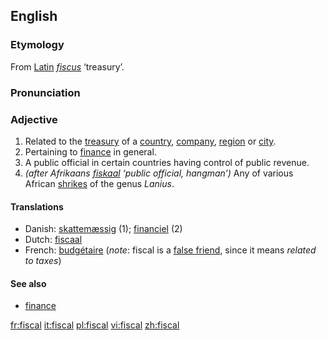 ==English==
===Etymology===
From [[Latin]] ''[[fiscus]]'' ‘treasury’.

===Pronunciation===
{{IPA|/ˈfɪskəl/}}

===Adjective===
{{en-adj}}

#Related to the [[treasury]] of a [[country]], [[company]], [[region]] or [[city]].
# Pertaining to [[finance]] in general.
# A public official in certain countries having control of public revenue.
# ''(after Afrikaans [[fiskaal]] ‘public official, hangman’)'' Any of various African [[shrike]]s of the genus ''Lanius''.

====Translations====
*Danish: [[skattemæssig]] (1); [[financiel]] (2)
*Dutch: [[fiscaal]]
*French: [[budgétaire]] (''note'': fiscal is a [[false friend]], since it means ''related to taxes'')

====See also====
*[[finance]]

[[fr:fiscal]]
[[it:fiscal]]
[[pl:fiscal]]
[[vi:fiscal]]
[[zh:fiscal]]